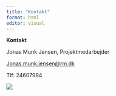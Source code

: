 ```yaml
---
title: "Kontakt"
format: html
editor: visual
---
```


**Kontakt**

Jonas Munk Jensen, Projektmedarbejder

[Jonas.munk.jensen\@rm.dk](mailto:Jonas.munk.jensen@rm.dk){.email}

Tlf: 24607984

![](pics/jonas_ghibli.PNG)
